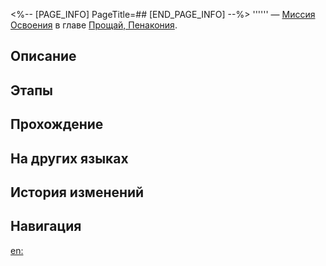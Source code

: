 <%-- [PAGE_INFO]
PageTitle=##
[END_PAGE_INFO] --%>
{{Дополнить|Диалоги.}}
{{Миссия Инфобокс
|id              = 1034110
|Название        = 
|Изображение     = Миссия .png
|Тип             = Миссия Освоения
|Событие         = 
|Глава           = Прощай, Пенакония
|Условия         = Завершена [[Миссия Освоения]] «[[Чужак в чужой стране]]»
|Персонажи       = Первопроходец
|СтартЛокация    = [[Звёздный экспресс]] — [[Спальный вагон]]
|Мир             = Звёздный экспресс
|Предыдущая      = Чужак в чужой стране
|Следующая       = 
|Награды         = Кукла Искорки (Profile Picture)*1 { text = Кукла Искорки }
}}
'''''' — [[Миссия Освоения]] в главе [[Прощай, Пенакония]].

==Описание==
{{Описание|<!--официальное описание из Перекрёстка судеб-->}}

==Этапы==


==Прохождение==
{{Дополнить}}

{{Диалог Конец}}

==На других языках==
{{На других языках
|en   = 
|zhs  = 
|zht  = 
|ja   = 
|ko   = 
|es   = 
|fr   = 
|ru   = 
|th   = 
|vi   = 
|de   = 
|id   = 
|pt   = 
}}

==История изменений==
{{История изменений|3.5}}

==Навигация==
{{Миссия Освоения Навбокс|Глава }}

[[en:]]
